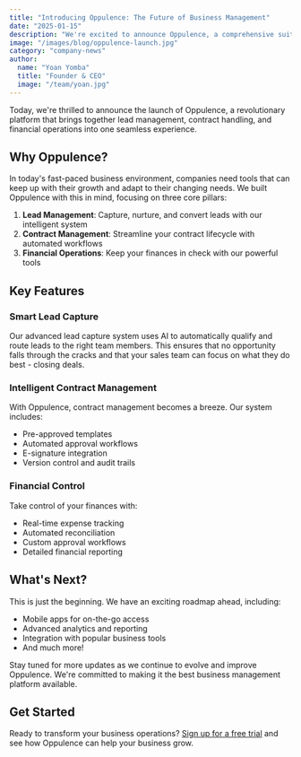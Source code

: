 ```yaml
---
title: "Introducing Oppulence: The Future of Business Management"
date: "2025-01-15"
description: "We're excited to announce Oppulence, a comprehensive suite of tools designed to revolutionize how businesses manage their operations."
image: "/images/blog/oppulence-launch.jpg"
category: "company-news"
author:
  name: "Yoan Yomba"
  title: "Founder & CEO"
  image: "/team/yoan.jpg"
---
```


Today, we're thrilled to announce the launch of Oppulence, a revolutionary platform that brings together lead management, contract handling, and financial operations into one seamless experience.

## Why Oppulence?

In today's fast-paced business environment, companies need tools that can keep up with their growth and adapt to their changing needs. We built Oppulence with this in mind, focusing on three core pillars:

1. **Lead Management**: Capture, nurture, and convert leads with our intelligent system
2. **Contract Management**: Streamline your contract lifecycle with automated workflows
3. **Financial Operations**: Keep your finances in check with our powerful tools

## Key Features

### Smart Lead Capture

Our advanced lead capture system uses AI to automatically qualify and route leads to the right team members. This ensures that no opportunity falls through the cracks and that your sales team can focus on what they do best - closing deals.

### Intelligent Contract Management

With Oppulence, contract management becomes a breeze. Our system includes:

- Pre-approved templates
- Automated approval workflows
- E-signature integration
- Version control and audit trails

### Financial Control

Take control of your finances with:

- Real-time expense tracking
- Automated reconciliation
- Custom approval workflows
- Detailed financial reporting

## What's Next?

This is just the beginning. We have an exciting roadmap ahead, including:

- Mobile apps for on-the-go access
- Advanced analytics and reporting
- Integration with popular business tools
- And much more!

Stay tuned for more updates as we continue to evolve and improve Oppulence. We're committed to making it the best business management platform available.

## Get Started

Ready to transform your business operations? [Sign up for a free trial](https://app.thinkthank.io/register) and see how Oppulence can help your business grow.

